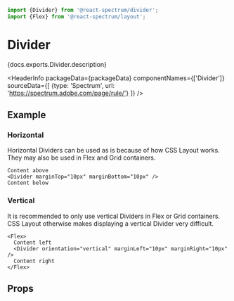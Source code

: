 

```jsx import
import {Divider} from '@react-spectrum/divider';
import {Flex} from '@react-spectrum/layout';
```

# Divider

<p>{docs.exports.Divider.description}</p>

<HeaderInfo
  packageData={packageData}
  componentNames={['Divider']}
  sourceData={[
    {type: 'Spectrum', url: 'https://spectrum.adobe.com/page/rule/'}
  ]} />

## Example

### Horizontal

Horizontal Dividers can be used as is because of how CSS Layout works. They may also be used in Flex and Grid containers.
```tsx example
Content above
<Divider marginTop="10px" marginBottom="10px" />
Content below
```

### Vertical

It is recommended to only use vertical Dividers in Flex or Grid containers. CSS Layout otherwise makes displaying a vertical Divider very difficult.
```tsx example
<Flex>
  Content left
  <Divider orientation="vertical" marginLeft="10px" marginRight="10px" />
  Content right
</Flex>
```

## Props

<PropTable component={docs.exports.Divider} links={docs.links} />
